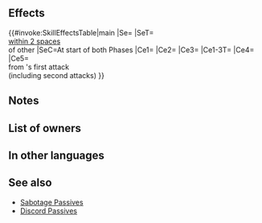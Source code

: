 {{Passive
|name=Font of Wisdom
|type=B
|exclusive=1
|canUseWeapon={{WeaponList|All}}
|canUseMove={{MoveList|All}}
|properties=random_owner
|1name=Font of Wisdom
|1tagid=SID_知の源
|1effect=At start of player phase or enemy phase, inflicts Atk/Spd/Res-7 on foes that are within 2 spaces of another foe through their next actions.<br><br>Inflicts Atk/Spd/Res-5 on foe, inflicts penalty on foe's Atk/Spd/Res = highest penalty on each stat between target and foes within 2 spaces of target (calculates each stat penalty independently), deals damage = 20% of unit's Res (excluding area-of-effect Specials), reduces the percentage of foe's non-Special "reduce damage by X%" skills by 50% (excluding area-of-effect Specials), and reduces damage from foe's first attack by 7 during combat ("first attack" normally means only the first strike; for effects that grant "unit attacks twice," it means the first and second strikes).
|1cost=300
|1required=-
}}
==Effects==
{{#invoke:SkillEffectsTable|main
|Se={{Eft|Penalties|Atk/Spd/Res|7}}
|SeT={{Tgt|Foes}}<br>[[within 2 spaces]]<br>of other {{Tgt|Foes}}
|SeC=At start of both Phases
|Ce1={{Eft|Temporary debuffs|Atk/Spd/Res|5}}
|Ce2={{Eft|Temporary debuffs|Atk/Spd/Res|highest {{SEt|Penalty}}<br>on {{Tgt|Target Foe}} & {{Tgt|Foes}}<br>[[within 2 spaces]]<br>of {{Tgt|Target Foe}}}}
|Ce3={{Eft|Reduce Damage Reduction|50%}}
|Ce1-3T={{Tgt|Foe}}
|Ce4={{Eft|Damage Boost|20% of {{Tgt|Unit}}'s Res}}
|Ce5={{Eft|Damage Reduction|7}}<br>from {{Tgt|Foe}}'s first attack<br>(including second attacks)
}}
==Notes==
{{Penalties}}
{{TemporaryBufffromPenalty|multisource=1|source=the foe and foes within 2 spaces of those foes}}
{{DamageBoost}}
{{Reduce Damage Reduction}}
{{FlatDamageReduction|7}}
==List of owners==
{{Skill Hero List}}
==In other languages==
{{OtherLanguages
|japanese=
|german=
|spanishEU=
|spanishLA=
|french=
|italian=
|chineseTW=
|portuguese=
}}
==See also==
{{See also skills|cond=(Description LIKE '%within 2 spaces of another foe%' OR Description LIKE '%highest penalty on each stat between target and foes within _ spaces of target%') AND Exclusive='1'}}
* [[Sabotage Passives]]
* [[Skill families/B Passives#Discord|Discord Passives]]
{{Passives Navbox|B}}